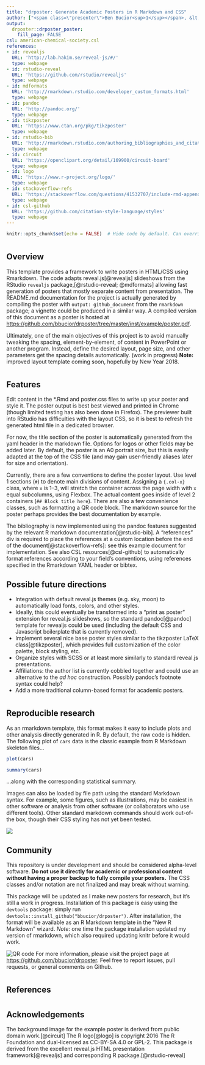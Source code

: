```yaml
---
title: "drposter: Generate Academic Posters in R Markdown and CSS"
author: ["<span class=\"presenter\">Ben Bucior<sup>1</sup></span>, &lt;Your name here&gt;<sup>2</sup><ol class=\"affiliations\"><li>Northwestern University, Evanston, IL, USA</li><li>Earth</li></ol>"]
output:
  drposter::drposter_poster:
    fill_page: FALSE
csl: american-chemical-society.csl
references:
- id: revealjs
  URL: 'http://lab.hakim.se/reveal-js/#/'
  type: webpage
- id: rstudio-reveal
  URL: 'https://github.com/rstudio/revealjs'
  type: webpage
- id: mdformats
  URL: 'http://rmarkdown.rstudio.com/developer_custom_formats.html'
  type: webpage
- id: pandoc
  URL: 'http://pandoc.org/'
  type: webpage
- id: tikzposter
  URL: 'https://www.ctan.org/pkg/tikzposter'
  type: webpage
- id: rstudio-bib
  URL: 'http://rmarkdown.rstudio.com/authoring_bibliographies_and_citations.html'
  type: webpage
- id: circuit
  URL: 'https://openclipart.org/detail/169900/circuit-board'
  type: webpage
- id: logo
  URL: 'https://www.r-project.org/logo/'
  type: webpage
- id: stackoverflow-refs
  URL: 'https://stackoverflow.com/questions/41532707/include-rmd-appendix-after-references'
  type: webpage
- id: csl-github
  URL: 'https://github.com/citation-style-language/styles'
  type: webpage
---
```


```r
knitr::opts_chunk$set(echo = FALSE)  # Hide code by default. Can override chunk-by-chunk
```

# {.col-1}

<!-- TODO: Tons of cleanup in this document and throughout, to get a nice and clean html layout.  See also mentions of reveal.js, including the function names and R/README documentation -->

<!--<div class="col-1">-->
<!-- Not sure if I should use a div, or the single hash section header
The challenge is that the section doesn't inherit the class of the child.

It sort of works if you set the grid-column: span 6 (etc.) manually to the top sections, though there's still the concern of properly stretching stuff.

Can't use pandoc_args: ["--slide-level", "3"] because slide_level is controlled by revealjs_presentation()
But setting slide-level to 1 or 3 doesn't help, either

In the end, it looks like it may be a limitation of pandoc to accomodate a generic slides writer
https://github.com/rstudio/revealjs/issues/40
https://stackoverflow.com/questions/30988306/level-1-and-level-2-slides-in-reveal-js-using-pandoc/31778080#31778080

Maybe a different slide format would help?  Can't (yet) use css subgrid.  Pandoc's --native-divs ?
-->

## Overview

This template provides a framework to write posters in HTML/CSS using Rmarkdown.  The code adapts reveal.js[@revealjs] slideshows from the RStudio `revealjs` package,[@rstudio-reveal; @mdformats] allowing fast generation of posters that mostly separate content from presentation.  The README.md documentation for the project is actually generated by compiling the poster with `output: github_document` from the `rmarkdown` package; a vignette could be produced in a similar way.  A compiled version of this document as a poster is hosted at <https://github.com/bbucior/drposter/tree/master/inst/example/poster.pdf>.

Ultimately, one of the main objectives of this project is to avoid manually tweaking the spacing, element-by-element, of content in PowerPoint or another program.  Instead, define the desired layout, page size, and other parameters get the spacing details automatically. (work in progress)  **Note:** improved layout template coming soon, hopefully by New Year 2018.

<!--</div><div class="col-2">-->
# {.col-2}

## Features

Edit content in the *.Rmd and poster.css files to write up your poster and style it.  The poster output is best best viewed and printed in Chrome (though limited testing has also been done in Firefox).  The previewer built into RStudio has difficulties with the layout CSS, so it is best to refresh the generated html file in a dedicated browser.

For now, the title section of the poster is automatically generated from the yaml header in the markdown file.  Options for logos or other fields may be added later.  By default, the poster is an A0 portrait size, but this is easily adapted at the top of the CSS file (and may gain user-friendly aliases later for size and orientation).

Currently, there are a few conventions to define the poster layout.  Use level 1 sections (`#`) to denote main divisions of content.  Assigning a `{.col-x}` class, where `x` is 1--3, will stretch the container across the page width with `x` equal subcolumns, using Flexbox.  The actual content goes inside of level 2 containers (`## Block title here`).  There are also a few convenience classes, such as formatting a QR code block.  The markdown source for the poster perhaps provides the best documentation by example.

The bibliography is now implemented using the pandoc features suggested by the relevant R markdown documentation[@rstudio-bib].  A "references" div is required to place the references at a custom location before the end of the document[@stackoverflow-refs]: see this example document for implementation.  See also CSL resources[@csl-github] to automatically format references according to your field's conventions, using references specified in the Rmarkdown YAML header or bibtex.

## Possible future directions

* Integration with default reveal.js themes (e.g. sky, moon) to automatically load fonts, colors, and other styles.
* Ideally, this could eventually be transformed into a "print as poster" extension for reveal.js slideshows, so the standard pandoc[@pandoc] template for revealjs could be used (including the default CSS and Javascript boilerplate that is currently removed).
* Implement several nice base poster styles similar to the tikzposter LaTeX class[@tikzposter], which provides full customization of the color palette, block styling, etc.
* Organize styles with SCSS or at least more similarly to standard reveal.js presentations.
* Affiliations: the author list is currently cobbled together and could use an alternative to the _ad hoc_ construction.  Possibly pandoc's footnote syntax could help?
* Add a more traditional column-based format for academic posters.

# {.col-2}

## Reproducible research

As an rmarkdown template, this format makes it easy to include plots and other analysis directly generated in R.  By default, the raw code is hidden.  The following plot of `cars` data is the classic example from R Markdown skeleton files...

```r
plot(cars)
```

```r
summary(cars)
```

...along with the corresponding statistical summary.

Images can also be loaded by file path using the standard Markdown syntax.  For example, some figures, such as illustrations, may be easiest in other software or analysis from other software (or collaborators who use different tools).  Other standard markdown commands should work out-of-the box, though their CSS styling has not yet been tested.

![](Resources/Rlogo.svg)

## Community

<div class="autofullwidth warning">
This repository is under development and should be considered alpha-level software.  **Do not use it directly for academic or professional content without having a proper backup to fully compile your posters.**  The CSS classes and/or notation are not finalized and may break without warning.
</div>

This package will be updated as I make new posters for research, but it's still a work in progress. Installation of this package is easy using the `devtools` package: simply run `devtools::install_github("bbucior/drposter")`.  After installation, the format will be available as an R Markdown template in the "New R Markdown" wizard.  _Note:_ one time the package installation updated my version of rmarkdown, which also required updating knitr before it would work.

<p class="qr">
![QR code](Resources/qr_code.png)
For more information, please visit the project page at <https://github.com/bbucior/drposter>.  Feel free to report issues, pull requests, or general comments on Github.
</p>


# {style="grid-column: span 9"}

## References
<div id="refs" class="references"></div>

# {style="grid-column: span 3"}

## Acknowledgements

The background image for the example poster is derived from public domain work.[@circuit]  The R logo[@logo] is copyright 2016 The R Foundation and dual-licensed as CC-BY-SA 4.0 or GPL-2.
This package is derived from the excellent reveal.js HTML presentation framework[@revealjs] and corresponding R package.[@rstudio-reveal]

<!-- Leftover from old div-based system </div>  -->
